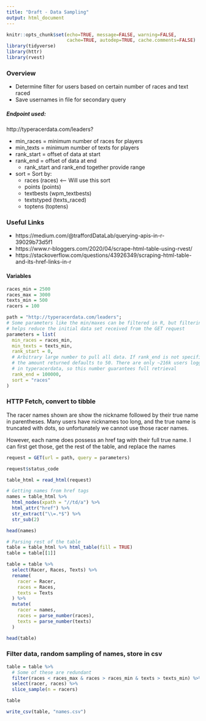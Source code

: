 ```yaml
---
title: "Draft - Data Sampling"
output: html_document
---
```


```r
knitr::opts_chunk$set(echo=TRUE, message=FALSE, warning=FALSE,
                      cache=TRUE, autodep=TRUE, cache.comments=FALSE)
library(tidyverse)
library(httr)
library(rvest)
```

### Overview
- Determine filter for users based on certain number of races and text raced
- Save usernames in file for secondary query

##### Endpoint used:
http://typeracerdata.com/leaders?  

- min_races = minimum number of races for players
- min_texts = minimum number of texts for players
- rank_start = offset of data at start
- rank_end = offset of data at end
  - rank_start and rank_end together provide range
- sort = Sort by:
  - races (races) <-- Will use this sort 
  - points (points)
  - textbests (wpm_textbests)
  - textstyped (texts_raced)
  - toptens (toptens)
  
### Useful Links
- https://medium.com/@traffordDataLab/querying-apis-in-r-39029b73d5f1
- https://www.r-bloggers.com/2020/04/scrape-html-table-using-rvest/
- https://stackoverflow.com/questions/43926349/scraping-html-table-and-its-href-links-in-r

#### Variables

```r
races_min = 2500
races_max = 3000
texts_min = 500
racers = 100

path = "http://typeracerdata.com/leaders";
# Some parameters like the min/maxes can be filtered in R, but filtering
# helps reduce the initial data set received from the GET request
parameters = list(
  min_races = races_min,
  min_texts = texts_min,
  rank_start = 0,
  # Arbitrary large number to pull all data. If rank_end is not specified,
  # the amount returned defaults to 50. There are only ~216k users logged
  # in typeracerdata, so this number guarantees full retrieval
  rank_end = 100000,
  sort = "races"
)
```

### HTTP Fetch, convert to tibble

The racer names shown are show the nickname followed by their true name in parentheses. Many users have nicknames too long, and the true name is truncated with dots, so unfortunately we cannot use those racer names. 

However, each name does possess an href tag with their full true name. I can first get those, get the rest of the table, and replace the names

```r
request = GET(url = path, query = parameters)

request$status_code

table_html = read_html(request)

# Getting names from href tags
names = table_html %>% 
  html_nodes(xpath = "//td/a") %>% 
  html_attr("href") %>% 
  str_extract("\\=.*$") %>% 
  str_sub(2)

head(names)

# Parsing rest of the table
table = table_html %>% html_table(fill = TRUE)
table = table[[1]]

table = table %>% 
  select(Racer, Races, Texts) %>% 
  rename(
    racer = Racer,
    races = Races,
    texts = Texts
  ) %>% 
  mutate(
    racer = names,
    races = parse_number(races),
    texts = parse_number(texts)
  )

head(table)

```

### Filter data, random sampling of names, store in csv
```r
table = table %>% 
  # Some of these are redundant
  filter(races < races_max & races > races_min & texts > texts_min) %>% 
  select(racer, races) %>% 
  slice_sample(n = racers)

table

write_csv(table, "names.csv")
```

